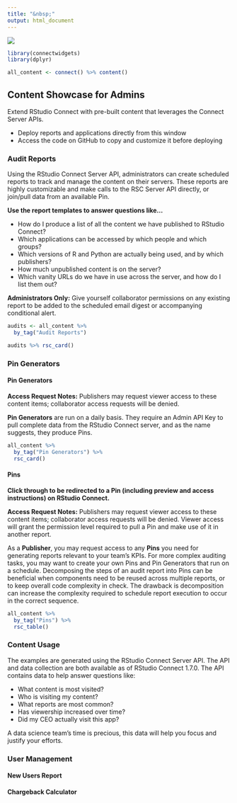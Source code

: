 ```yaml
---
title: "&nbsp;"
output: html_document
---
```


![](showcase-banner.png)

```r
library(connectwidgets)
library(dplyr)

all_content <- connect() %>% content() 
```

## Content Showcase for Admins {.tabset}

Extend RStudio Connect with pre-built content that leverages the Connect Server APIs.

-   Deploy reports and applications directly from this window
-   Access the code on GitHub to copy and customize it before deploying

### Audit Reports

Using the RStudio Connect Server API, administrators can create scheduled reports to track and manage the content on their servers. These reports are highly customizable and make calls to the RSC Server API directly, or join/pull data from an available Pin.

**Use the report templates to answer questions like...**

-   How do I produce a list of all the content we have published to RStudio Connect?
-   Which applications can be accessed by which people and which groups?
-   Which versions of R and Python are actually being used, and by which publishers?
-   How much unpublished content is on the server?
-   Which vanity URLs do we have in use across the server, and how do I list them out?

**Administrators Only:** Give yourself collaborator permissions on any existing report to be added to the scheduled email digest or accompanying conditional alert.

```r
audits <- all_content %>%
  by_tag("Audit Reports")

audits %>% rsc_card()
```

### Pin Generators

#### Pin Generators

**Access Request Notes:** Publishers may request viewer access to these content items; collaborator access requests will be denied.

**Pin Generators** are run on a daily basis. They require an Admin API Key to pull complete data from the RStudio Connect server, and as the name suggests, they produce Pins.

```r
all_content %>%
  by_tag("Pin Generators") %>%
  rsc_card()
```

#### Pins

**Click through to be redirected to a Pin (including preview and access instructions) on RStudio Connect.**

**Access Request Notes:** Publishers may request viewer access to these content items; collaborator access requests will be denied. Viewer access will grant the permission level required to pull a Pin and make use of it in another report.

As a **Publisher**, you may request access to any **Pins** you need for generating reports relevant to your team's KPIs. For more complex auditing tasks, you may want to create your own Pins and Pin Generators that run on a schedule. Decomposing the steps of an audit report into Pins can be beneficial when components need to be reused across multiple reports, or to keep overall code complexity in check. The drawback is decomposition can increase the complexity required to schedule report execution to occur in the correct sequence.

```r
all_content %>%
  by_tag("Pins") %>%
  rsc_table()
```

### Content Usage

The examples are generated using the RStudio Connect Server API. The API and data collection are both available as of RStudio Connect 1.7.0. The API contains data to help answer questions like:

-   What content is most visited?
-   Who is visiting my content?
-   What reports are most common?
-   Has viewership increased over time?
-   Did my CEO actually visit this app?

A data science team's time is precious, this data will help you focus and justify your efforts.

### User Management {.tabset}

#### New Users Report

#### Chargeback Calculator
